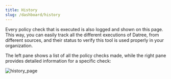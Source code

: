 ```yaml
---
title: History
slug: /dashboard/history
---
```


Every policy check that is executed is also logged and shown on this page. This way, you can easily track all the different executions of Datree, from different sources, and their status to verify this tool is used properly in your organization.

The left pane shows a list of all the policy checks made, while the right pane provides detailed information for a specific check:

![history_page](/img/dashboard/history/1.png)

